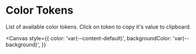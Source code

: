 
<Meta title="Foundations/Color Tokens" />

# Color Tokens

List of available color tokens. Click on token to copy it's value to clipboard.

<Canvas
  style={{
    color: 'var(--content-default)',
    backgroundColor: 'var(--background)',
  }}
>
  <ColorTokensPallete />
</Canvas>
